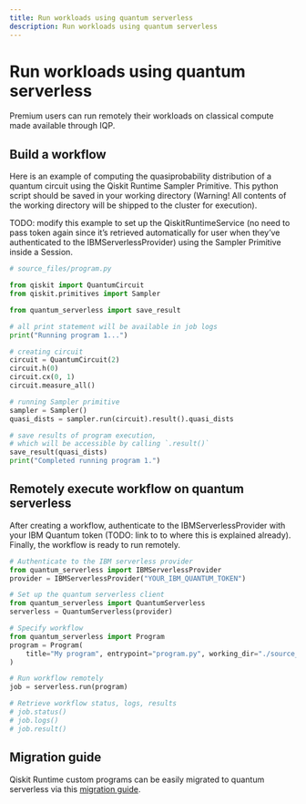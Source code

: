 ```yaml
---
title: Run workloads using quantum serverless
description: Run workloads using quantum serverless
---
```


# Run workloads using quantum serverless

Premium users can run remotely their workloads on classical compute made available through IQP.

## Build a workflow

Here is an example of computing the quasiprobability distribution of a quantum circuit using the Qiskit Runtime Sampler Primitive. This python script should be saved in your working directory (Warning! All contents of the working directory will be shipped to the cluster for execution).

TODO: modify this example to set up the QiskitRuntimeService (no need to pass token again since it’s retrieved automatically for user when they’ve authenticated to the IBMServerlessProvider) using the Sampler Primitive inside a Session.

```python
# source_files/program.py

from qiskit import QuantumCircuit
from qiskit.primitives import Sampler

from quantum_serverless import save_result

# all print statement will be available in job logs
print("Running program 1...")

# creating circuit
circuit = QuantumCircuit(2)
circuit.h(0)
circuit.cx(0, 1)
circuit.measure_all()

# running Sampler primitive
sampler = Sampler()
quasi_dists = sampler.run(circuit).result().quasi_dists

# save results of program execution,
# which will be accessible by calling `.result()`
save_result(quasi_dists)
print("Completed running program 1.")
```

## Remotely execute workflow on quantum serverless

After creating a workflow, authenticate to the IBMServerlessProvider with your IBM Quantum token (TODO: link to to where this is explained already). Finally, the workflow is ready to run remotely.

```python
# Authenticate to the IBM serverless provider
from quantum_serverless import IBMServerlessProvider
provider = IBMServerlessProvider("YOUR_IBM_QUANTUM_TOKEN")

# Set up the quantum serverless client
from quantum_serverless import QuantumServerless
serverless = QuantumServerless(provider)

# Specify workflow
from quantum_serverless import Program
program = Program(
    title="My program", entrypoint="program.py", working_dir="./source_files/"
)

# Run workflow remotely
job = serverless.run(program)

# Retrieve workflow status, logs, results
# job.status()
# job.logs()
# job.result()
```

## Migration guide

Qiskit Runtime custom programs can be easily migrated to quantum serverless via this [migration guide](https://qiskit-extensions.github.io/quantum-serverless/migration/migration_from_qiskit_runtime_programs.html).
